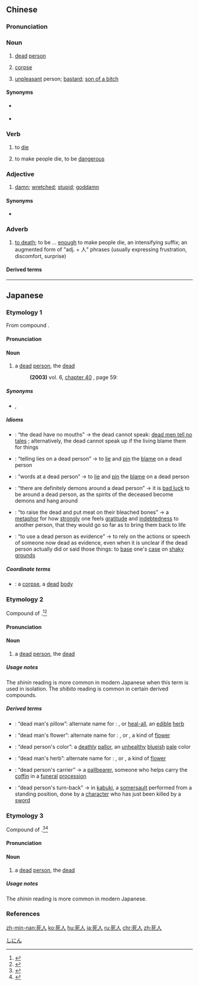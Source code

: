 ==Chinese==
{{zh-forms|to die; dead; death|alt=死儂-Min}}

===Pronunciation===
{{zh-pron
|m=sǐrén
|c=sei2 jan4
|h=pfs=sí-ngìn
|md=sī-nè̤ng
|mn=sí-lâng
|mn-t=si2 nang5
|cat=n,v,adv,a
}}

===Noun===
{{zh-noun}}

# [[dead]] [[person]] {{zh-mw|個}}
#: {{zh-x|街 上 躺 著[着]{zhe} 個 死人，這.不 警察 剛 到。|A '''dead person''' is lying on the road, and the police has just arrived.}}
# [[corpse]] {{zh-mw|個}}
# {{lb|zh|colloquial|slightly|vulgar|often|jocular}} [[unpleasant]] person; [[bastard]]; [[son of a bitch]] {{zh-mw|個}}
#: {{zh-x|你 這個 死人 死 到 哪裡 去 了，打 手機 也 不 接。|Where the hell have '''you''' been? Why are you not answering my calls? (said by wife)}}

====Synonyms====
* {{sense|dead person}} {{zh-l|死者}}
* {{sense|corpse}} {{zh-l|屍體}}

===Verb===
{{zh-verb}}

# {{lb|zh|of a person}} to [[die]]
#: {{zh-x|工廠 裡 又 死人 啦。|Another '''person has died''' in the factory.}}
# {{lb|zh|usually in exaggerations}} to make people die, to be [[dangerous]]
#: {{zh-x|這樣 做 會 死人 的。|'''Someone''' might '''die''' if you do it this way.}}
#: {{zh-x|這 東西{xi} 吃 了 又 不會 死人，怕 什麼。|What are you afraid of? Eating this stuff won't '''make you die'''.}}

===Adjective===
{{zh-adj}}

# {{lb|zh|Cantonese|vulgar}} [[damn]]; [[wretched]]; [[stupid]]; [[goddamn]]
#: {{zh-x|嗰 枝{zi1} 死人 原子筆 死 咗 去 邊 呀？|Where's that '''goddamn''' pen?|C-GZ}}

====Synonyms====
* {{qualifier|Mandarin}} {{zh-l|該死}}

===Adverb===
{{zh-adv}}

# {{lb|zh|analysable as {{zh-l|死|intensifying adverb}} + {{zh-l|人|person}}}} [[to death]]; to be ... [[enough]] to make people die, an intensifying suffix; an augmented form of "adj. + 人" phrases (usually expressing frustration, discomfort, surprise)
#: {{zh-x|這 幫 小孩 真 能 氣 '''死.人'''。|This group of kids is '''truly''' a headache.}}
#: {{zh-x|兒子 整天 琢磨 怎麼 追 到 女朋友，心思 根本 不 在 學習 上，真 愁 '''死.人''' 了。|My son is thinking about ways to pursue a girlfriend all day; his mind is just not on studying at all. It's worrying me '''to death'''.}}

====Derived terms====
{{zh-der|人比人，氣死人}}

----

==Japanese==

===Etymology 1===
{{ja-kanjitab|yomi=o|し|にん}}
From {{etyl|ltc|ja|sort=しにん}} compound {{m|zh|死人|tr=sij<sup>X</sup> nyin|lit=die, death + person}}.

====Pronunciation====
{{ja-pron|yomi=goon|しにん|acc=0|acc_ref=DJR}}

====Noun====
{{ja-noun|しにん}}

# a [[dead]] [[person]], the [[dead]]
#: '''(2003)''' {{w|Hellsing}} vol. 6, [[w:en:List_of_Hellsing_chapters|chapter 40]] {{l|ja||最終的な想像 5|Final Fantasy 5}}, page 59:
#:: {{ja-usex|'''死人'''が喋るな！|'''しにん''' が しゃべる な！|The '''dead''' don't speak!}}

=====Synonyms=====
* {{sense|dead person}} {{ja-r|死者|ししゃ}}, {{ja-r|故人|こじん}} {{qualifier|“the departed, the deceased”}}

=====Idioms=====
{{der-top|Idioms}}
* {{ja-r|死人に口無し|しにん に くち なし}}: “the dead have no mouths” → the dead cannot speak: [[dead men tell no tales]] {{qualifier|that is, the dead cannot provide evidence against others}}; alternatively, the dead cannot speak up if the living blame them for things {{qualifier|the more common sense}}
* {{ja-r|死人に妄語|しにん に もうご}}: “telling lies on a dead person” → to [[lie]] and [[pin]] the [[blame]] on a dead person
* {{ja-r|死人に文言|しにん に もんごん}}: “words at a dead person” → to [[lie]] and [[pin]] the [[blame]] on a dead person
* {{ja-r|死人の所には必ず鬼あり|しにん の ところ に は かならず おに あり}}: “there are definitely demons around a dead person” → it is [[bad luck]] to be around a dead person, as the spirits of the deceased become demons and hang around
* {{ja-r|死人を起こして白骨に肉す|しにん を おこして はっこつ に にくす}}: “to raise the dead and put meat on their bleached bones” → a [[metaphor]] for how [[strongly]] one feels [[gratitude]] and [[indebtedness]] to another person, that they would go so far as to bring them back to life
* {{ja-r|死人を証拠にする|しにん を しょうこ に する}}: “to use a dead person as evidence” → to rely on the actions or speech of someone now dead as evidence, even when it is unclear if the dead person actually did or said those things: to [[base]] one's [[case]] on [[shaky]] [[grounds]]
{{der-bottom}}

=====Coordinate terms=====
* {{ja-r|死体|したい}}: a [[corpse]], a [[dead]] [[body]]

===Etymology 2===
{{ja-kanjitab|yomi=j|し|ひと|k2=びと|r=y}}
Compound of {{compound|lang=ja|sort=しびと|死|tr1=shi|t1=death, dead|人|tr2=hito|t2=person}}.<ref name="KDJ">{{R:Kokugo Dai Jiten}}</ref><ref name="DJR">{{R:Daijirin}}</ref> {{rendaku2|sort=しびと|hito|bito}}

====Pronunciation====
{{ja-pron|yomi=j|しびと|acc=0|acc_ref=DJR}}

====Noun====
{{ja-noun|しびと}}

# {{lb|ja|sort=しにびと|rare}} a [[dead]] [[person]], the [[dead]]

=====Usage notes=====
The ''shinin'' reading is more common in modern Japanese when this term is used in isolation. The ''shibito'' reading is common in certain derived compounds.

=====Derived terms=====
{{der-top}}
* {{ja-r|死人の枕|しびと の まくら}}: “dead man's pillow”: alternate name for {{m|ja|靫草|tr=utsubogusa}}: {{taxlink|Prunella vulgaris|species|noshow=1}}, {{vern|common self-heal}} or [[heal-all]], an [[edible]] [[herb]]
* {{ja-r|死人花|しびとばな}}: “dead man's flower”: alternate name for {{m|ja|彼岸花|tr=higanbana}}: {{taxlink|Lycoris radiata|species|noshow=1}}, {{vern|red spider lily}} or {{vern|red magic lily}}, a kind of [[flower]]
* {{ja-r|死人色|しびと いろ}}: “dead person's color”: a [[deathly]] [[pallor]], an [[unhealthy]] [[blueish]] [[pale]] color
* {{ja-r|死人草|しびとぐさ}}: “dead man's herb”: alternate name for {{m|ja|彼岸花|tr=higanbana}}: {{taxlink|Lycoris radiata|species|noshow=1}}, {{vern|red spider lily}} or {{vern|red magic lily}}, a kind of [[flower]]
* {{ja-r|死人担|しびと かつぎ}}: “dead person's carrier” → a [[pallbearer]], someone who helps carry the [[coffin]] in a [[funeral]] [[procession]]
* {{ja-r|死人返|しびとがえり}}: “dead person's turn-back” → in [[kabuki]], a [[somersault]] performed from a standing position, done by a [[character]] who has just been killed by a [[sword]]
{{der-bottom}}

===Etymology 3===
{{ja-kanjitab|yomi=k|しに|ひと|k2=びと|r=y}}
Compound of {{compound|lang=ja|sort=しにびと|死に|tr1=shini|t1=dying, death|人|tr2=hito|t2=person}}.<ref name="KDJ">{{R:Kokugo Dai Jiten}}</ref><ref name="DJR">{{R:Daijirin}}</ref> {{rendaku2|sort=しびと|hito|bito}}

====Pronunciation====
{{ja-pron|yomi=k|しにびと|acc=0}}

====Noun====
{{ja-noun|しにびと}}

# {{lb|ja|sort=しにびと|obsolete}} a [[dead]] [[person]], the [[dead]]

=====Usage notes=====
The ''shinin'' reading is more common in modern Japanese.

===References===
<references/>

[[Category:ja:Death|しにん]]

[[zh-min-nan:死人]]
[[ko:死人]]
[[hu:死人]]
[[ja:死人]]
[[ru:死人]]
[[chr:死人]]
[[zh:死人]]